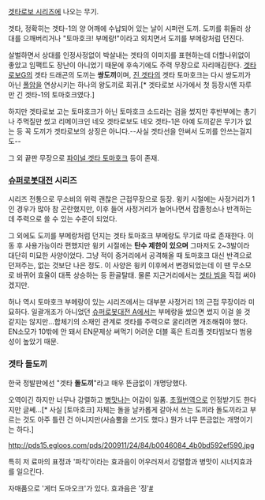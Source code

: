 [[겟타로보 시리즈]]에 나오는 무기.

겟타, 정확히는 겟타-1의 양 어깨에 수납되어 있는 날이 시퍼런 도끼. 도끼를 휘둘러 상대를 으깨버리거나 "토마호크! 부메랑!"이라고 외치면서 도끼를 부메랑처럼 던진다.

살벌하면서 상대를 인정사정없이 박살내는 겟타의 이미지를 표현하는데 더할나위없이 좋았고 임팩트도 장난이 아니었기 때문에 후속기에도 주력 무장으로 자리매김한다. [[겟타로보G]]의 겟타 드래곤의 도끼는 '''쌍도끼'''이며, [[진 겟타]]의 겟타 토마호크는 다시 쌍도끼가 아닌 [[폴암]]을 연상시키는 하나의 왕도끼로 회귀.[* 겟타로보 사가에서 첫 등장시엔 자루만 긴 겟타-1의 토마호크였다.]

하지만 겟타로보 고는 토마호크가 아닌 토마호크 소드라는 검을 썼지만 후반부에는 총기나 주먹질만 썼고 리메이크인 네오 겟타로보도 네오 겟타-1은 아예 도끼같은 무기가 없는 등 꼭 도끼가 겟타로보의 상징은 아니다.--사실 겟타선을 안써서 도끼를 안쓰는걸지도--    

그 외 끝판 무장으로 [[파이널 겟타 토마호크]] 등이 존재.

=== [[슈퍼로봇대전]] 시리즈 ===
시리즈 전통으로 무소비의 위력 괜찮은 근접무장으로 등장. 윙키 시절에는 사정거리가 1인 경우가 많아 참 곤란했지만, 이후 들어 사정거리가 늘어나면서 잡졸청소나 반격하는데 주력으로 쓸 수 있는 수준이 되었다. 

그 외에도 도끼를 부메랑처럼 던지는 겟타 토마호크 부메랑도 무기로 따로 존재한다. 이동 후 사용가능이라 편했지만 윙키 시절에는 '''탄수 제한이 있으며''' 그마저도 2~3발이라 대단히 미묘한 사양이었다. 그냥 적이 중거리에서 공격해올 때 토마호크 대신 반격으로 던져주는, 없는 것보단 나은 정도. 이 사양은 윙키 이후에서 변경되었는데 이 땐 무소모로 바뀌어 효율이 대폭 상승하는 등 환골탈태. 물론 지근거리에서는 [[겟타 빔]]을 직접 써야겠지만.

허나 역시 토마호크 부메랑이 있는 시리즈에서는 대부분 사정거리 1의 근접 무장이라 미묘하다. 일괄개조가 아니었던 [[슈퍼로봇대전 A]]에서는 부메랑을 썼으면 썼지 이걸 쓸 것 같지는 않지만...합체기의 소재인 관계로 겟타를 주력으로 굴리려면 개조해줘야 했다. EN소모가 10밖에 안 돼서 EN문제상 써먹기 어려운 더블 혹은 트리플 겟타빔보다 범용성이 높았기 때문.

=== 겟타 돌도끼 ===
한국 정발판에선 "겟타 '''돌도끼'''"라고 매우 뜬금없이 개명당했다.

오역이긴 하지만 너무나 강렬하고 [[병맛]]나는 어감이 일품. [[초월번역]]으로 인정받기도 한다지만 글쎄...[* 사실 [토마호크] 자체는 돌을 날카롭게 갈아서 쓰는 도끼라 돌도끼라고 부르는 것도 아주 틀린 건 아니지만(사슴뿔을 쓰기도 했다.) 뭔가 너무 뜬금없는 개명이기는 하다.] 

http://pds15.egloos.com/pds/200911/24/84/b0046084_4b0bd592ef590.jpg


특히 저 료마의 표정과 '파킥'이라는 효과음이 어우러져서 강렬함과 병맛이 시너지효과를 일으킨다.

자매품으로 '게터 도마오크'가 있다. 효과음은 '징'[http://lodong2.egloos.com/901653 #]
